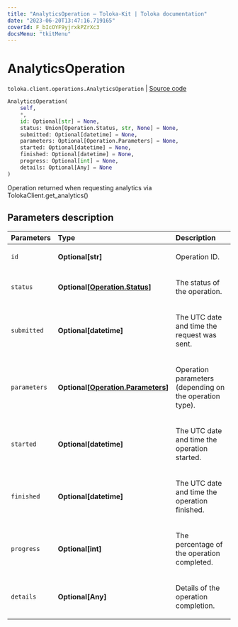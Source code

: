 ```yaml
---
title: "AnalyticsOperation — Toloka-Kit | Toloka documentation"
date: "2023-06-20T13:47:16.719165"
coverId: F_bIcOYF9yjrxkPZrXc3
docsMenu: "tkitMenu"
---
```


# AnalyticsOperation

`toloka.client.operations.AnalyticsOperation` | [Source code](https://github.com/Toloka/toloka-kit/blob/v1.2.0/src/client/operations.py#L121)

```python
AnalyticsOperation(
    self,
    *,
    id: Optional[str] = None,
    status: Union[Operation.Status, str, None] = None,
    submitted: Optional[datetime] = None,
    parameters: Optional[Operation.Parameters] = None,
    started: Optional[datetime] = None,
    finished: Optional[datetime] = None,
    progress: Optional[int] = None,
    details: Optional[Any] = None
)
```

Operation returned when requesting analytics via TolokaClient.get_analytics()

## Parameters description

| Parameters | Type | Description |
| :----------| :----| :-----------|
`id`|**Optional\[str\]**|<p>Operation ID.</p>
`status`|**Optional\[[Operation.Status](/docs/toloka-kit/reference/toloka.client.operations.Operation.Status)\]**|<p>The status of the operation.</p>
`submitted`|**Optional\[datetime\]**|<p>The UTC date and time the request was sent.</p>
`parameters`|**Optional\[[Operation.Parameters](/docs/toloka-kit/reference/toloka.client.operations.Operation.Parameters)\]**|<p>Operation parameters (depending on the operation type).</p>
`started`|**Optional\[datetime\]**|<p>The UTC date and time the operation started.</p>
`finished`|**Optional\[datetime\]**|<p>The UTC date and time the operation finished.</p>
`progress`|**Optional\[int\]**|<p>The percentage of the operation completed.</p>
`details`|**Optional\[Any\]**|<p>Details of the operation completion.</p>